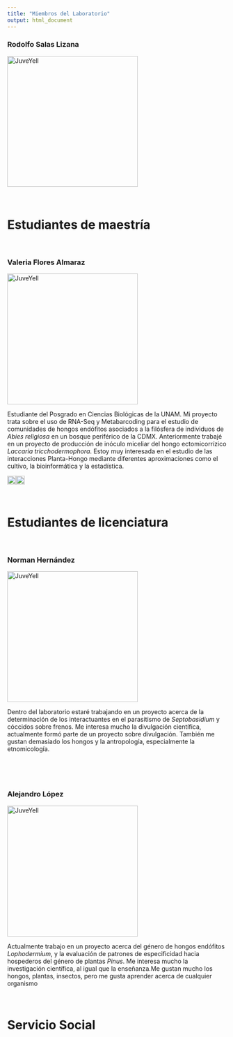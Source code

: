 ```yaml
---
title: "Miembros del Laboratorio"
output: html_document
---
```


<b>

<h3>

Rodolfo Salas Lizana

</h3>

</b>

<img src="./img/Rodo.jpeg" alt="JuveYell" width="300px"/>

<br>

# Estudiantes de maestría

<br> <b>

<h3>

Valeria Flores Almaraz

</h3>

</b>

<img src="./img/Valeria.jpg" alt="JuveYell" width="300px"/>
<br>

<p class="text-justify">
Estudiante del Posgrado en Ciencias Biológicas de la UNAM. Mi proyecto trata sobre el uso de RNA-Seq y Metabarcoding para el estudio de comunidades de hongos endófitos asociados a la filósfera de individuos de *Abies religiosa* en un bosque periférico de la CDMX. Anteriormente trabajé en un proyecto de producción de inóculo miceliar del hongo ectomicorrízico *Laccaria tricchodermophora*. Estoy muy interesada en el estudio de las interacciones Planta-Hongo mediante diferentes aproximaciones como el cultivo, la bioinformática y la estadística.
</p>


[<img src="./img/github.png" width="20px"/>](https://github.com/valeriafloral)[<img src="./img/rg.png" width="20px" />](https://www.researchgate.net/profile/Valeria-Flores-Almaraz)

<br>

# Estudiantes de licenciatura

<br> <b>

<h3>

Norman Hernández

</h3>

</b>

<img src="./img/Norman.jpeg" alt="JuveYell" width="300px"/><br>

<p class="text-justify">
Dentro del laboratorio estaré trabajando en un proyecto acerca de la determinación de los interactuantes en el parasitismo de *Septobasidium* y cóccidos sobre frenos. Me interesa mucho la divulgación científica, actualmente formó parte de un proyecto sobre divulgación. También me gustan demasiado los hongos y la antropología, especialmente la etnomicología. 
</p>
<br>

<br> <b>

<h3>

Alejandro López

</h3>

</b>

<img src="./img/Ale.jpg" alt="JuveYell" width="300px"/><br>

<p class="text-justify">
Actualmente trabajo en un proyecto acerca del género de hongos endófitos *Lophodermium*, y la evaluación de patrones de especificidad hacia hospederos del género
de plantas *Pinus*. Me interesa mucho la investigación científica, al igual que la enseñanza.Me gustan mucho los hongos, plantas, insectos, pero me gusta aprender acerca de cualquier organismo 
</p>
<br>

# Servicio Social
